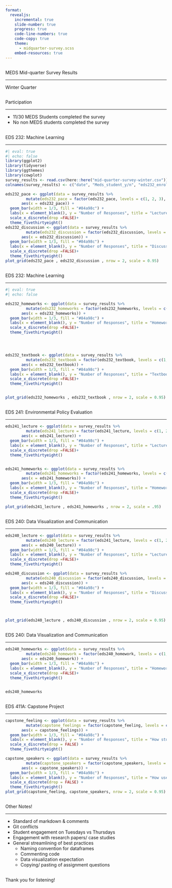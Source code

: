 ```yaml
---
format: 
  revealjs:
    incremental: true
    slide-number: true
    progress: true
    code-line-numbers: true
    code-copy: true
    theme: 
      - midquarter-survey.scss
    embed-resources: true
---
```


##  {#title-slide data-menu-title="Title Slide" background="#cad2c5"}

[MEDS Mid-quarter Survey Results]{.custom-title}

<hr class="hr-off-white">

[Winter Quarter]{.custom-subtitle}


##  {#Survey-Participation data-menu-title="Survey Participation"}

[Participation]{.slide-title}

<hr>

-   11/30 MEDS Students completed the survey
-   No non MEDS students completed the survey


##  {#ML-results data-menu-title="Machine Learning Couse Results"}

[EDS 232: Machine Learning]{.slide-title}

<hr>

```r
#| eval: true
#| echo: false
library(ggplot2)
library(tidyverse)
library(ggthemes)
library(cowplot)
survey_results <- read.csv(here::here("mid-quarter-survey-winter.csv"))
colnames(survey_results) <- c("date", "Meds_student_y/n", "eds232_enrolled", "eds232_pace", "eds232_homeworks", "eds232_discussion", "eds232_textbook", "eds232_other", "eds240_enrolled", "eds240_lecture", "eds240_discussion", "eds240_homework", "eds240_other", "eds241_enrolled", "eds241_lecture", "eds241_homeworks", "eds241_other", "capstone_enrolled", "capstone_feeling", "capstone_speakers", "capstone_comments", "additional_feedback")

```

```r
eds232_pace <- ggplot(data = survey_results %>% 
         mutate(eds232_pace = factor(eds232_pace, levels = c(1, 2, 3), labels = c("Too slow", "Just right", "Too fast"))), 
       aes(x = eds232_pace)) + 
  geom_bar(width = 1/3, fill = "#84a98c") + 
  labs(x = element_blank(), y = "Number of Responses", title = "Lecture Pace") +
  scale_x_discrete(drop =FALSE)+ 
  theme_fivethirtyeight()
eds232_discussion <- ggplot(data = survey_results %>% 
         mutate(eds232_discussion = factor(eds232_discussion, levels = c(1, 2, 3), labels = c("Not useful", "Useful", "Very useful"))), 
       aes(x = eds232_discussion)) + 
  geom_bar(width = 1/3, fill = "#84a98c") + 
  labs(x = element_blank(), y = "Number of Responses", title = "Discussion") +
  scale_x_discrete(drop =FALSE)+ 
  theme_fivethirtyeight()
plot_grid(eds232_pace , eds232_discussion , nrow = 2, scale = 0.95)

```






##  {#ML-results data-menu-title="Machine Learning Couse Results"}

[EDS 232: Machine Learning]{.slide-title}
<hr>
```r

#| eval: true
#| echo: false

eds232_homeworks <- ggplot(data = survey_results %>% 
         mutate(eds232_homeworks = factor(eds232_homeworks, levels = c(1, 2, 3), labels = c("Too easy", "Just right", "Too hard"))), 
       aes(x = eds232_homeworks)) + 
  geom_bar(width = 1/3, fill = "#84a98c") + 
  labs(x = element_blank(), y = "Number of Responses", title = "Homework Difficulty") +
  scale_x_discrete(drop =FALSE)+ 
  theme_fivethirtyeight()




eds232_textbook <- ggplot(data = survey_results %>% 
         mutate(eds232_textbook = factor(eds232_textbook, levels = c(1, 2, 3), labels = c("Not useful", "Useful", "Very useful"))), 
       aes(x = eds232_textbook)) + 
  geom_bar(width = 1/3, fill = "#84a98c") + 
  labs(x = element_blank(), y = "Number of Responses", title = "Textbook Usefulness") +
  scale_x_discrete(drop =FALSE)+ 
  theme_fivethirtyeight()


plot_grid(eds232_homeworks , eds232_textbook , nrow = 2, scale = 0.95)

```




##  {#Policy-results data-menu-title="Policy Evaluation Course Results"}

[EDS 241: Environmental Policy Evaluation ]{.slide-title}

<hr>

```r
eds241_lecture <- ggplot(data = survey_results %>% 
         mutate(eds241_lecture = factor(eds241_lecture, levels = c(1, 2, 3), labels = c("Too slow", "Just right", "Too fast"))), 
       aes(x = eds241_lecture)) + 
  geom_bar(width = 1/3, fill = "#84a98c") + 
  labs(x = element_blank(), y = "Number of Responses", title = "Lecture Pace") +
  scale_x_discrete(drop =FALSE)+ 
  theme_fivethirtyeight() 


eds241_homeworks <- ggplot(data = survey_results %>% 
         mutate(eds241_homeworks = factor(eds241_homeworks, levels = c(1, 2, 3), labels = c("Too easy", "Just right", "Too hard"))), 
       aes(x = eds241_homeworks)) + 
  geom_bar(width = 1/3, fill = "#84a98c") + 
  labs(x = element_blank(), y = "Number of Responses", title = "Homework Difficulty") +
  scale_x_discrete(drop =FALSE)+ 
  theme_fivethirtyeight() 

plot_grid(eds241_lecture , eds241_homeworks , nrow = 2, scale = .95)

```



##  {#Data-Viz-results data-menu-title="Data Visualization Course Results"}

[EDS 240: Data Visualization and Communication ]{.slide-title}

<hr>


```r
eds240_lecture <- ggplot(data = survey_results %>% 
         mutate(eds240_lecture = factor(eds241_lecture, levels = c(1, 2, 3), labels = c("Too slow", "Just right", "Too fast"))), 
       aes(x = eds240_lecture)) + 
  geom_bar(width = 1/3, fill = "#84a98c") + 
  labs(x = element_blank(), y = "Number of Responses", title = "Lecture Pace") +
  scale_x_discrete(drop =FALSE)+ 
  theme_fivethirtyeight()

eds240_discussion <- ggplot(data = survey_results %>% 
         mutate(eds240_discussion = factor(eds240_discussion, levels = c(1, 2, 3), labels = c("Not useful", "Useful", "Very useful"))), 
       aes(x = eds240_discussion)) + 
  geom_bar(width = 1/3, fill = "#84a98c") + 
  labs(x = element_blank(), y = "Number of Responses", title = "Discussion") +
  scale_x_discrete(drop =FALSE)+ 
  theme_fivethirtyeight()



plot_grid(eds240_lecture , eds240_discussion , nrow = 2, scale = 0.95)
```

##  {#Data-Viz-results data-menu-title="Data Visualization Course Results"}

[EDS 240: Data Visualization and Communication ]{.slide-title}

<hr>


```r
eds240_homeworks <- ggplot(data = survey_results %>% 
         mutate(eds240_homework = factor(eds240_homework, levels = c(1, 2, 3), labels = c("Too easy", "just right", "Too hard"))), 
       aes(x = eds240_homework)) + 
  geom_bar(width = 1/3, fill = "#84a98c") + 
  labs(x = element_blank(), y = "Number of Responses", title = "Homework Difficulty") +
  scale_x_discrete(drop =FALSE)+ 
  theme_fivethirtyeight()


eds240_homeworks

```

##  {#Capstone-results data-menu-title="Capstone Course Results"}

[EDS 411A: Capstone Project ]{.slide-title}
<hr>


```r
capstone_feeling <- ggplot(data = survey_results %>% 
         mutate(capstone_feelings = factor(capstone_feeling, levels = c(1, 2, 3, 4, 5), labels = c("1", "2", "3", "4", "5"))), 
       aes(x = capstone_feelings)) + 
  geom_bar(width = 1/3, fill = "#84a98c") + 
  labs(x = element_blank(), y = "Number of Responses", title = "How students are feeling about capstone course") +
  scale_x_discrete(drop = FALSE) + 
  theme_fivethirtyeight()

capstone_speakers <- ggplot(data = survey_results %>% 
         mutate(capstone_speakers = factor(capstone_speakers, levels = c(1, 2, 3, 4, 5), labels = c("1", "2", "3", "4", "5"))), 
       aes(x = capstone_speakers)) + 
  geom_bar(width = 1/3, fill = "#84a98c") + 
  labs(x = element_blank(), y = "Number of Responses", title = "How useful have speakers been") +
  scale_x_discrete(drop = FALSE) + 
  theme_fivethirtyeight()
plot_grid(capstone_feeling, capstone_speakers, nrow = 2, scale = 0.95)
```


##  {#other-notes data-menu-title="Other Notes"}

[Other Notes!]{.slide-title}

<hr>

- Standard of markdown & comments
- Git conflicts 
- Student engagement on Tuesdays vs Thursdays
- Engagement with research papers/ case studies
- General streamlining of best practices 
  - Naming convention for dataframes
  - Commenting code
  - Data visualization expectation
  - Copying/ pasting of assignment questions
  

##  {#final-slide data-menu-title="Thanks!" background="#cad2c5"}

[Thank you for listening!]{.custom-title}
